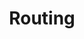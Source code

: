 ---
id: "express_tf_easy_004"
questionType: "TRUE_FALSE"
title: "Routing"
statement: "app.get() handles POST requests in Express."
difficulty: "EASY"
category: "Express"
correctAnswer: false
explanation: "app.get() handles GET requests; app.post() handles POST requests."
---